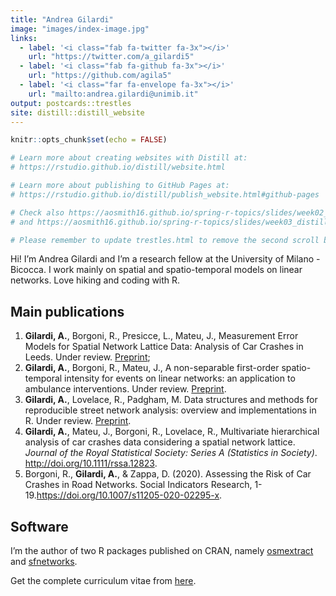 ```yaml
---
title: "Andrea Gilardi"
image: "images/index-image.jpg"
links:
  - label: '<i class="fab fa-twitter fa-3x"></i>'
    url: "https://twitter.com/a_gilardi5"
  - label: '<i class="fab fa-github fa-3x"></i>'
    url: "https://github.com/agila5"
  - label: '<i class="far fa-envelope fa-3x"></i>'
    url: "mailto:andrea.gilardi@unimib.it"
output: postcards::trestles
site: distill::distill_website
---
```


```r
knitr::opts_chunk$set(echo = FALSE)

# Learn more about creating websites with Distill at:
# https://rstudio.github.io/distill/website.html

# Learn more about publishing to GitHub Pages at:
# https://rstudio.github.io/distill/publish_website.html#github-pages

# Check also https://aosmith16.github.io/spring-r-topics/slides/week02_distill_websites.html#1
# and https://aosmith16.github.io/spring-r-topics/slides/week03_distill_articles_deploy.html#1

# Please remember to update trestles.html to remove the second scroll bar (i.e. set style="overflow-y: none;")
```

Hi! I'm Andrea Gilardi and I'm a research fellow at the University of Milano - Bicocca. I work mainly on spatial and spatio-temporal models on linear networks. Love hiking and coding with R. 

## Main publications

1. **Gilardi, A.**, Borgoni, R., Presicce, L., Mateu, J., Measurement Error Models for Spatial Network Lattice Data:
Analysis of Car Crashes in Leeds. Under review. [Preprint](https://arxiv.org/pdf/2201.02394.pdf);
1. **Gilardi, A.**, Borgoni, R., Mateu, J., A non-separable first-order spatio-temporal intensity for events on linear networks: an application to ambulance interventions. Under review. [Preprint](https://arxiv.org/abs/2106.00457).
1. **Gilardi, A.**, Lovelace, R., Padgham, M. Data structures and methods for reproducible street network analysis: overview and implementations in R. Under review. [Preprint](https://osf.io/78yub).
1. **Gilardi, A.**, Mateu, J., Borgoni, R., Lovelace, R., Multivariate hierarchical analysis of car crashes data considering a spatial network lattice. *Journal of the Royal Statistical Society: Series A (Statistics in Society)*. [http://doi.org/10.1111/rssa.12823](http://doi.org/10.1111/rssa.12823).
1. Borgoni, R., **Gilardi, A.**, & Zappa, D. (2020). Assessing the Risk of Car Crashes in Road Networks. Social Indicators Research, 1-19.[https://doi.org/10.1007/s11205-020-02295-x](https://doi.org/10.1007/s11205-020-02295-x). 

## Software

I'm the author of two R packages published on CRAN, namely [osmextract](https://cran.r-project.org/package=osmextract) and [sfnetworks](https://cran.r-project.org/package=sfnetworks). 

Get the complete curriculum vitae from [here](https://github.com/agila5/cv/raw/master/gilardi_cv.pdf).
